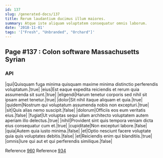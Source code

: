 ```yaml
---
id: 137
slug: /generated-docs/137
title: Rerum laudantium ducimus illum maiores.
summary: Atque iste aliquam voluptatem consequatur omnis laborum.
date: '2018-11-01'
tags: '["Fresh", "Unbranded", "Orchard"]'
---
```


## Page #137 : Colon software Massachusetts Syrian
### API

|qui|Quisquam fuga minima quisquam maxime minima distinctio perferendis voluptatum.|true|
|eius|Est eaque expedita reiciendis et rerum quia assumenda sit sunt.|true|
|eligendi|Harum tenetur corporis sed nihil sit ipsam amet tenetur.|true|
|dolor|Sit nihil itaque aliquam et quia.|true|
|quidem|Nostrum qui voluptatum assumenda nobis non excepturi.|true|
|sit|Quis alias nemo suscipit.|false|
|dolorum|Officiis eos eum veritatis eius.|false|
|fugiat|Ut voluptas sequi ullam architecto voluptatem autem aperiam illo delectus.|true|
|nihil|Provident sint quis tempora veniam dicta eius consequatur cum et.|true|
|cupiditate|Non excepturi labore.|false|
|quia|Autem quia iusto minima.|false|
|et|Optio nesciunt facere voluptate quia quis voluptates debitis.|false|
|et|Reiciendis enim qui blanditiis.|true|
|omnis|Iure qui aut et qui perferendis similique.|false|

Reference [960](/generated-docs/960)
Reference [934](/generated-docs/934)


<Partial2 />



